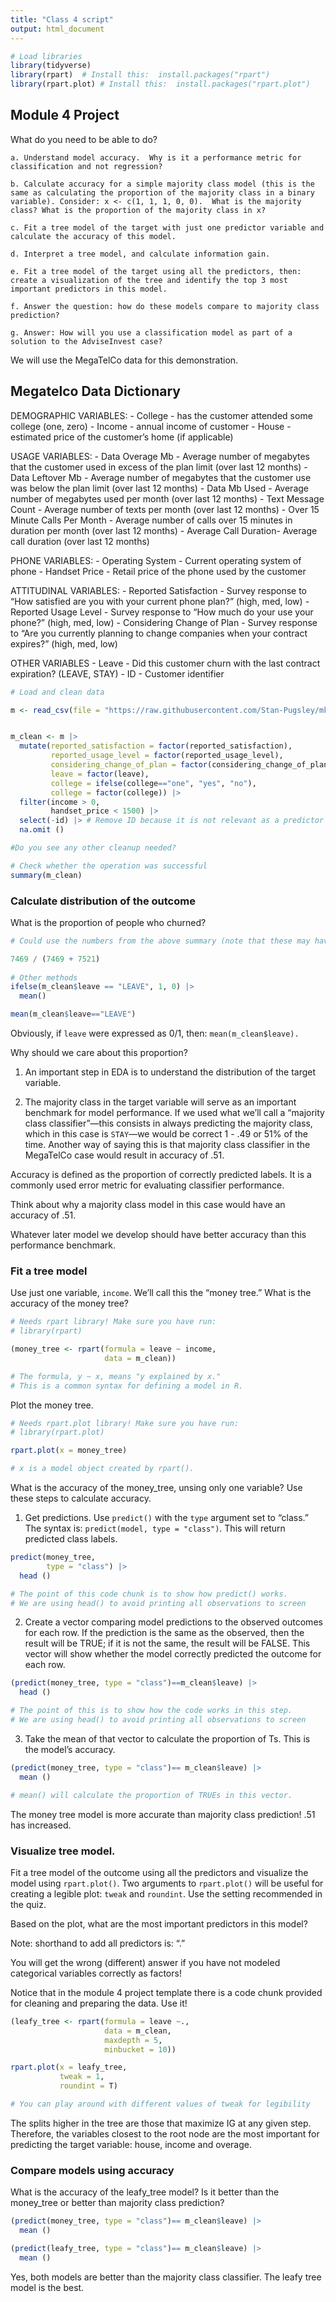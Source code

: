 ```yaml
---
title: "Class 4 script"
output: html_document
---
```


```r
# Load libraries
library(tidyverse)
library(rpart)  # Install this:  install.packages("rpart")
library(rpart.plot) # Install this:  install.packages("rpart.plot")
```


## Module 4 Project 

What do you need to be able to do?

    a. Understand model accuracy.  Why is it a performance metric for classification and not regression?
    
    b. Calculate accuracy for a simple majority class model (this is the same as calculating the proportion of the majority class in a binary variable). Consider: x <- c(1, 1, 1, 0, 0).  What is the majority class? What is the proportion of the majority class in x?
    
    c. Fit a tree model of the target with just one predictor variable and calculate the accuracy of this model.
    
    d. Interpret a tree model, and calculate information gain.
    
    e. Fit a tree model of the target using all the predictors, then:  create a visualization of the tree and identify the top 3 most important predictors in this model.
    
    f. Answer the question: how do these models compare to majority class prediction?
    
    g. Answer: How will you use a classification model as part of a solution to the AdviseInvest case?

We will use the MegaTelCo data for this demonstration.

 
## Megatelco Data Dictionary 

 DEMOGRAPHIC VARIABLES:
 - College - has the customer attended some college (one, zero)
 - Income - annual income of customer
 - House - estimated price of the customer's home (if applicable)

 USAGE VARIABLES:
 - Data Overage Mb - Average number of megabytes that the customer used in excess of the plan limit (over last 12 months)
 - Data Leftover Mb - Average number of megabytes that the customer use was below the plan limit (over last 12 months)
 - Data Mb Used - Average number of megabytes used per month (over last 12 months)
 - Text Message Count - Average number of texts per month (over last 12 months)
 - Over 15 Minute Calls Per Month - Average number of calls over 15 minutes in duration per month (over last 12 months)
 - Average Call Duration- Average call duration (over last 12 months)

PHONE VARIABLES:
 - Operating System - Current operating system of phone
 - Handset Price - Retail price of the phone used by the customer

ATTITUDINAL VARIABLES:
 - Reported Satisfaction - Survey response to "How satisfied are you with your current phone plan?" (high, med, low)
 - Reported Usage Level - Survey response to "How much do your use your phone?" (high, med, low)
 - Considering Change of Plan - Survey response to "Are you currently planning to change companies when your contract expires?" (high, med, low)

OTHER VARIABLES
 - Leave - Did this customer churn with the last contract expiration? (LEAVE, STAY)
 - ID - Customer identifier


```r
# Load and clean data

m <- read_csv(file = "https://raw.githubusercontent.com/Stan-Pugsley/mktg_6487_base/main/Assignments/DataSets/megatelco.csv")


m_clean <- m |> 
  mutate(reported_satisfaction = factor(reported_satisfaction),
         reported_usage_level = factor(reported_usage_level),
         considering_change_of_plan = factor(considering_change_of_plan),
         leave = factor(leave), 
         college = ifelse(college=="one", "yes", "no"),
         college = factor(college)) |> 
  filter(income > 0,
         handset_price < 1500) |> 
  select(-id) |> # Remove ID because it is not relevant as a predictor
  na.omit ()

#Do you see any other cleanup needed?

# Check whether the operation was successful
summary(m_clean)

```

### Calculate distribution of the outcome

What is the proportion of people who churned?

```r
# Could use the numbers from the above summary (note that these may have changed)

7469 / (7469 + 7521)
 
# Other methods
ifelse(m_clean$leave == "LEAVE", 1, 0) |> 
  mean()

mean(m_clean$leave=="LEAVE")

```

Obviously, if `leave` were expressed as 0/1, then:  `mean(m_clean$leave).`

Why should we care about this proportion?

1. An important step in EDA is to understand the distribution of the target variable.

2. The majority class in the target variable will serve as an important benchmark for model performance. If we used what we'll call a "majority class classifier"---this consists in always predicting the majority class, which in this case is `STAY`---we would be correct 1 - .49 or 51% of the time.  Another way of saying this is that majority class classifier in the MegaTelCo case would result in accuracy of .51.  

Accuracy is defined as the proportion of correctly predicted labels. It is a commonly used error metric for evaluating classifier performance.

Think about why a majority class model in this case would have an accuracy of .51.

Whatever later model we develop should have better accuracy than this performance benchmark.

### Fit a tree model

Use just one variable, `income`. We'll call this the "money tree." What is the accuracy of the money tree?  

```r
# Needs rpart library! Make sure you have run:
# library(rpart)

(money_tree <- rpart(formula = leave ~ income, 
                     data = m_clean))

# The formula, y ~ x, means "y explained by x." 
# This is a common syntax for defining a model in R. 

```

Plot the money tree.

```r
# Needs rpart.plot library! Make sure you have run:
# library(rpart.plot)

rpart.plot(x = money_tree)

# x is a model object created by rpart().

```



What is the accuracy of the money_tree, unsing only one variable? Use these steps to calculate accuracy.

1.  Get predictions. Use `predict()` with the `type` argument set to "class." The syntax is: `predict(model, type = "class")`. This will return predicted class labels. 

```r
predict(money_tree, 
        type = "class") |> 
  head ()

# The point of this code chunk is to show how predict() works.
# We are using head() to avoid printing all observations to screen

```

2. Create a vector comparing model predictions to the observed outcomes for each row. If the prediction is the same as the observed, then the result will be TRUE; if it is not the same, the result will be FALSE.  This vector will show whether the model correctly predicted the outcome for each row.

```r
(predict(money_tree, type = "class")==m_clean$leave) |> 
  head ()

# The point of this is to show how the code works in this step.
# We are using head() to avoid printing all observations to screen

```

3. Take the mean of that vector to calculate the proportion of Ts.  This is the model's accuracy.

```r
(predict(money_tree, type = "class")== m_clean$leave) |> 
  mean () 

# mean() will calculate the proportion of TRUEs in this vector. 
```

The money tree model is more accurate than majority class prediction! .51 has increased.

### Visualize tree model.

Fit a tree model of the outcome using all the predictors and visualize the model using `rpart.plot()`. Two arguments to `rpart.plot()` will be useful for creating a legible plot:  `tweak` and `roundint`.  Use the setting recommended in the quiz.  

Based on the plot, what are the most important predictors in this model?

Note: shorthand to add all predictors is: "."

You will get the wrong (different) answer if you have not modeled categorical variables correctly as factors!

Notice that in the module 4 project template there is a code chunk provided for cleaning and preparing the data. Use it! 

```r
(leafy_tree <- rpart(formula = leave ~., 
                     data = m_clean,
                     maxdepth = 5,
                     minbucket = 10))

rpart.plot(x = leafy_tree, 
           tweak = 1, 
           roundint = T) 

# You can play around with different values of tweak for legibility
```

The splits higher in the tree are those that maximize IG at any given step. Therefore, the variables closest to the root node are the most important for predicting the target variable: house, income and overage.

### Compare models using accuracy

What is the accuracy of the leafy_tree model? Is it better than the money_tree or better than majority class prediction? 

```r
(predict(money_tree, type = "class")== m_clean$leave) |> 
  mean () 

(predict(leafy_tree, type = "class")== m_clean$leave) |> 
  mean () 
```

Yes, both models are better than the majority class classifier.  The leafy tree model is the best.
